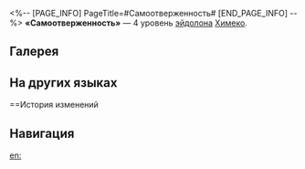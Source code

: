 <%-- [PAGE_INFO]
PageTitle=#Самоотверженность#
[END_PAGE_INFO] --%>
{{Эйдолон Инфобокс
|Название         = Самоотверженность
|Изображение      = Эйдолон Самоотверженность.png
|Персонаж         = Химеко
|Уровень          = 4
|Длительность     = 
|Описание         = Когда навык пробивает уязвимость противника, Химеко получает 1 доп. ур. Заряда.
|Свойство1        = 
|Масштабирование1 = 
}}
'''«Самоотверженность»''' — 4 уровень [[эйдолон]]а [[Химеко]].

==Галерея==
{{Галерея|position=left|captionalign=center
|Персонаж Химеко Эйдолон 4.png|Осколок Эйдолона
}}

==На других языках==
{{На других языках
|en   = Dedication
|zhs  = 投入
|zht  = 投入
|ja   = {{Rubi|没頭|ぼっとう}}
|ko   = 몰입
|es   = Dedicación
|fr   = Dévouement
|ru   = Самоотверженность
|th   = Dedication
|vi   = Tận Sức
|de   = Hingabe
|id   = Dedication
|pt   = Dedicação
}}

==История изменений
{{История изменений|3.5}}

==Навигация==
{{Навык Навбокс|Химеко}}

[[en:]]